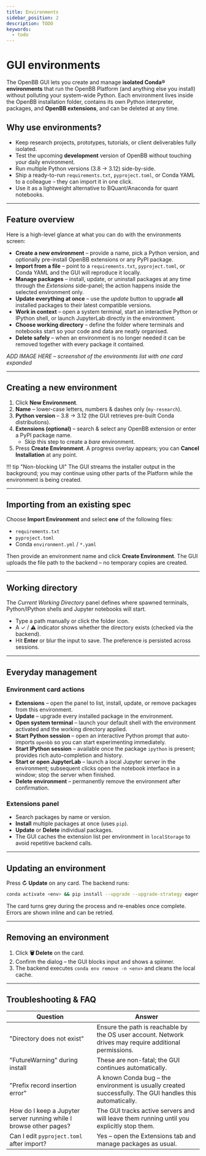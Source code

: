 ```yaml
---
title: Environments
sidebar_position: 2
description: TODO
keywords:
  - todo
---
```



<HeadTitle title="GUI Environments | OpenBB Platform Docs" />

# GUI environments

The OpenBB GUI lets you create and manage **isolated Conda® environments** that run the OpenBB Platform (and anything else you install) without polluting your system-wide Python. Each environment lives inside the OpenBB installation folder, contains its own Python interpreter, packages, and **OpenBB extensions**, and can be deleted at any time.

## Why use environments?

* Keep research projects, prototypes, tutorials, or client deliverables fully isolated.
* Test the upcoming **development** version of OpenBB without touching your daily environment.
* Run multiple Python versions (3.8 → 3.12) side-by-side.
* Ship a ready-to-run `requirements.txt`, `pyproject.toml`, or Conda YAML to a colleague – they can import it in one click.
* Use it as a lightweight alternative to BQuant/Anaconda for quant notebooks.

---

## Feature overview

Here is a high-level glance at what you can do with the environments screen:

* **Create a new environment** – provide a name, pick a Python version, and optionally pre-install OpenBB extensions or any PyPI package.
* **Import from a file** – point to a `requirements.txt`, `pyproject.toml`, or Conda YAML and the GUI will reproduce it locally.
* **Manage packages** – install, update, or uninstall packages at any time through the *Extensions* side-panel; the action happens inside the selected environment only.
* **Update everything at once** – use the *update* button to upgrade **all** installed packages to their latest compatible versions.
* **Work in context** – open a system terminal, start an interactive Python or IPython shell, or launch JupyterLab directly in the environment.
* **Choose working directory** – define the folder where terminals and notebooks start so your code and data are neatly organised.
* **Delete safely** – when an environment is no longer needed it can be removed together with every package it contained.

*ADD IMAGE HERE – screenshot of the environments list with one card expanded*

---

## Creating a new environment

1. Click **New Environment**.
2. **Name** – lower-case letters, numbers & dashes only (`my-research`).
3. **Python version** – 3.8 → 3.12 (the GUI retrieves pre-built Conda distributions).
4. **Extensions (optional)** – search & select any OpenBB extension or enter a PyPI package name.
   * Skip this step to create a *bare* environment.
5. Press **Create Environment**. A progress overlay appears; you can **Cancel Installation** at any point.

!!! tip "Non-blocking UI"
    The GUI streams the installer output in the background; you may continue using other parts of the Platform while the environment is being created.

---

## Importing from an existing spec

Choose **Import Environment** and select **one** of the following files:

* `requirements.txt`
* `pyproject.toml`
* Conda `environment.yml` / `*.yaml`

Then provide an environment name and click **Create Environment**. The GUI uploads the file path to the backend – no temporary copies are created.

---

## Working directory

The *Current Working Directory* panel defines where spawned terminals, Python/IPython shells and Jupyter notebooks will start.

* Type a path manually or click the folder icon.
* A ✓ / ⚠️ indicator shows whether the directory exists (checked via the backend).
* Hit **Enter** or blur the input to save. The preference is persisted across sessions.

---

## Everyday management

### Environment card actions

* **Extensions** – open the panel to list, install, update, or remove packages from this environment.
* **Update** – upgrade every installed package in the environment.
* **Open system terminal** – launch your default shell with the environment activated and the working directory applied.
* **Start Python session** – open an interactive Python prompt that auto-imports `openbb` so you can start experimenting immediately.
* **Start IPython session** – available once the package `ipython` is present; provides rich auto-completion and history.
* **Start or open JupyterLab** – launch a local Jupyter server in the environment; subsequent clicks open the notebook interface in a window; stop the server when finished.
* **Delete environment** – permanently remove the environment after confirmation.

### Extensions panel

* Search packages by name or version.
* **Install** multiple packages at once (uses `pip`).
* **Update** or **Delete** individual packages.
* The GUI caches the extension list per environment in `localStorage` to avoid repetitive backend calls.

---

## Updating an environment

Press **↻ Update** on any card. The backend runs:

```bash
conda activate <env> && pip install --upgrade --upgrade-strategy eager <each-package>
```

The card turns grey during the process and re-enables once complete. Errors are shown inline and can be retried.

---

## Removing an environment

1. Click **🗑 Delete** on the card.
2. Confirm the dialog – the GUI blocks input and shows a spinner.
3. The backend executes `conda env remove -n <env>` and cleans the local cache.

---

## Troubleshooting & FAQ

| Question | Answer |
| --- | --- |
| "Directory does not exist" | Ensure the path is reachable by the OS user account. Network drives may require additional permissions. |
| "FutureWarning" during install | These are non-fatal; the GUI continues automatically. |
| "Prefix record insertion error" | A known Conda bug – the environment is usually created successfully. The GUI handles this automatically. |
| How do I keep a Jupyter server running while I browse other pages? | The GUI tracks active servers and will leave them running until you explicitly stop them. |
| Can I edit `pyproject.toml` after import? | Yes – open the Extensions tab and manage packages as usual. |
